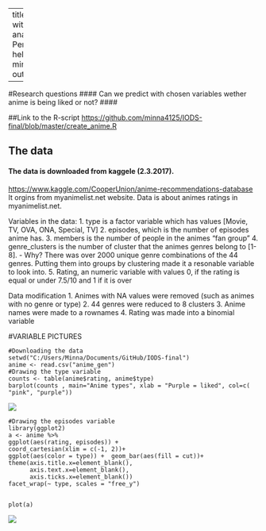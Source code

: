 ---
title: Anime recomendation with clustering and MCA analysis
author: "Minna Peralampi"
date: "27 helmikuuta 2017"
email: minna.peralampi@helsinki.fi
output: html_document

--

#Research questions
#### Can we predict with chosen variables wether anime is being liked or not?
#### 

##Link to the R-script
<https://github.com/minna4125/IODS-final/blob/master/create_anime.R>

       
## The data
#### The data is downloaded from kaggele (2.3.2017).
<https://www.kaggle.com/CooperUnion/anime-recommendations-database>
It orgins from myanimelist.net website.
Data is about animes ratings in myanimelist.net.

Variables in the data:
1. type is a factor variable which has values [Movie, TV, OVA, ONA, Special, TV]
2. episodes, which is the number of episodes anime has.
3. members is the number of people in the animes "fan group"
4. genre_clusters is the number of cluster that the animes genres belong to [1-8].
  - Why? There was over 2000 unique genre combinations of the 44 genres. Putting them into groups by clustering made it a resonable variable to look into.
5. Rating, an numeric variable with values 0, if the rating is equal or under 7.5/10 and 1 if it is over


Data modification
  1. Animes with NA values were removed (such as animes with no genre or type)
  2. 44 genres were reduced to 8 clusters 
  3. Anime names were made to a rownames
  4. Rating was made into a binomial variable
  
#VARIABLE PICTURES

    #Downloading the data
    setwd("C:/Users/Minna/Documents/GitHub/IODS-final")
    anime <- read.csv("anime_gen")
    #Drawing the type variable
    counts <- table(anime$rating, anime$type)
    barplot(counts , main="Anime types", xlab = "Purple = liked", col=c( "pink", "purple"))
    
    
![](anime_types2.png)


    #Drawing the episodes variable
    library(ggplot2)
    a <- anime %>% 
    ggplot(aes(rating, episodes)) +
    coord_cartesian(xlim = c(-1, 2))+
    ggplot(aes(color = type)) +  geom_bar(aes(fill = cut))+
    theme(axis.title.x=element_blank(),
          axis.text.x=element_blank(),
          axis.ticks.x=element_blank())
    facet_wrap(~ type, scales = "free_y")
    
   
    plot(a)
  
![](anime_episodes.png)
